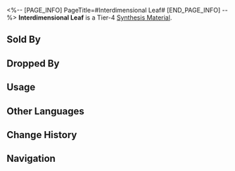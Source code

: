 <%-- [PAGE_INFO]
PageTitle=#Interdimensional Leaf#
[END_PAGE_INFO] --%>
{{Item Infobox
|id          = 183001
|image       = Item Interdimensional Leaf.png
|type        = Synthesis Material
|invCategory = Other Materials
|rarity      = 4
|effect      = Tier 4 Synthesis Material
|description = The gravity of the planet Arivanta is not fixed. Rather, it changes all the time according to a Bode plot due to the influence of Arivanta's three moons. Ordinary life forms cannot survive such volatility, so the planet developed its unique eco-system, in which the herbal plant Interdimensional Tree is the most famous.<br />For plants in a world where gravity is constantly subject to change, their leaves often have a hard time landing on the planet's ancient and solid ground. It is for this reason that the Interdimensional Trees tend to shake off their leaves rather late in the year. To help their leaves land, these trees, in the course of evolution, gave their leaves the ability to conduct fast short-distance warp-jumps towards the ground at frequencies that cannot be observed by naked eyes. Even so, not every leaf gets to land on the ground. Those lucky enough to make it watch others rise into the sky and burn as they are devoured by the atmosphere.
|source1     = [[Cloudford: Mara-Struck Soldiers or other enemies]]
}}
{{Description|''"Wow."''}}
'''Interdimensional Leaf''' is a Tier-4 [[Synthesis Material]].

==Sold By==
{{Shop Availability}}

==Dropped By==
{{Dropped By}}

==Usage==
{{Craft Usage}}

==Other Languages==
{{Other Languages
|en   = Interdimensional Leaf
|zhs  = 换境树叶
|zht  = 換境樹葉
|ja   = 換境樹の葉
|ko   = 차원수의 잎
|es   = Hoja del árbol interdimensional
|fr   = Feuille interdimensionnelle
|ru   = Межпространственный лист
|th   = Interdimensional Leaf
|vi   = Lá Cây Đổi Cảnh
|de   = Interdimensionales Blatt
|id   = Interdimensional Leaf
|pt   = Folha Interdimensional
}}

==Change History==
{{Change History|1.0}}

==Navigation==
{{Synthesis Material Navbox}}